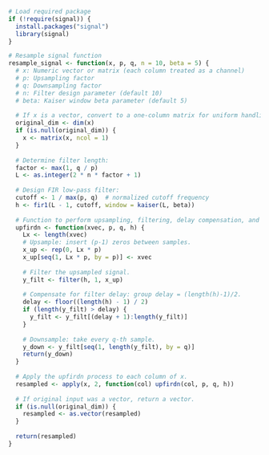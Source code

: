 ```r
# Load required package
if (!require(signal)) {
  install.packages("signal")
  library(signal)
}

# Resample signal function
resample_signal <- function(x, p, q, n = 10, beta = 5) {
  # x: Numeric vector or matrix (each column treated as a channel)
  # p: Upsampling factor
  # q: Downsampling factor
  # n: Filter design parameter (default 10)
  # beta: Kaiser window beta parameter (default 5)
  
  # If x is a vector, convert to a one-column matrix for uniform handling.
  original_dim <- dim(x)
  if (is.null(original_dim)) {
    x <- matrix(x, ncol = 1)
  }
  
  # Determine filter length:
  factor <- max(1, q / p)
  L <- as.integer(2 * n * factor + 1)
  
  # Design FIR low-pass filter:
  cutoff <- 1 / max(p, q)  # normalized cutoff frequency
  h <- fir1(L - 1, cutoff, window = kaiser(L, beta))
  
  # Function to perform upsampling, filtering, delay compensation, and downsampling.
  upfirdn <- function(xvec, p, q, h) {
    Lx <- length(xvec)
    # Upsample: insert (p-1) zeros between samples.
    x_up <- rep(0, Lx * p)
    x_up[seq(1, Lx * p, by = p)] <- xvec
    
    # Filter the upsampled signal.
    y_filt <- filter(h, 1, x_up)
    
    # Compensate for filter delay: group delay = (length(h)-1)/2.
    delay <- floor((length(h) - 1) / 2)
    if (length(y_filt) > delay) {
      y_filt <- y_filt[(delay + 1):length(y_filt)]
    }
    
    # Downsample: take every q-th sample.
    y_down <- y_filt[seq(1, length(y_filt), by = q)]
    return(y_down)
  }
  
  # Apply the upfirdn process to each column of x.
  resampled <- apply(x, 2, function(col) upfirdn(col, p, q, h))
  
  # If original input was a vector, return a vector.
  if (is.null(original_dim)) {
    resampled <- as.vector(resampled)
  }
  
  return(resampled)
}

```

